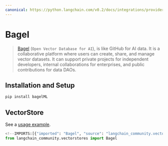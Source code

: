 ```yaml
---
canonical: https://python.langchain.com/v0.2/docs/integrations/providers/bagel/
---
```


# Bagel

> [Bagel](https://www.bagel.net/) (`Open Vector Database for AI`), is like GitHub for AI data.
It is a collaborative platform where users can create,
share, and manage vector datasets. It can support private projects for independent developers,
internal collaborations for enterprises, and public contributions for data DAOs.

## Installation and Setup

```bash
pip install bagelML
```

## VectorStore

See a [usage example](/docs/integrations/vectorstores/bagel).

```python
<!--IMPORTS:[{"imported": "Bagel", "source": "langchain_community.vectorstores", "docs": "https://api.python.langchain.com/en/latest/vectorstores/langchain_community.vectorstores.bagel.Bagel.html", "title": "Bagel"}]-->
from langchain_community.vectorstores import Bagel
```